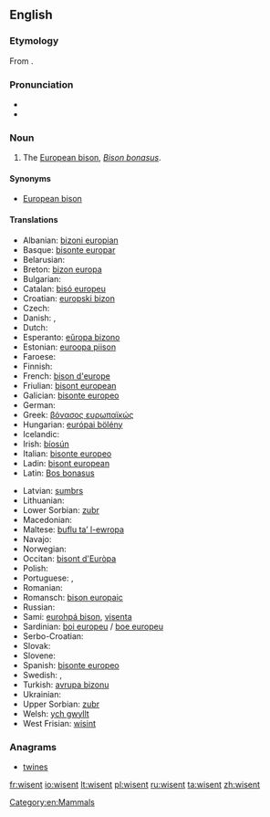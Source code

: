 {{wikipedia}}
==English==

===Etymology===
From {{etyl|de}} {{term|Wisent}}.

===Pronunciation===
* {{IPA|/ˈwɪzənt/}}
* {{IPA|/ˈviːzənt/}}

===Noun===
{{en-noun}}

# The [[European bison]], ''[[Bison bonasus]]''.

====Synonyms====
* [[European bison]]

====Translations====
{{trans-top|The European bison, ''Bison bonasus''}}
* Albanian: [[bizoni europian]]
* Basque: [[bisonte europar]]
* Belarusian: {{t-|be|зубр}}
* Breton: [[bizon europa]]
* Bulgarian: {{t-|bg|бизон|m|tr=bizon}}
* Catalan: [[bisó europeu]]
* Croatian: [[europski bizon]]
* Czech: {{t+|cs|zubr}}
* Danish: {{t-|da|visent}}, {{t-|da|europæisk bison}}
* Dutch: {{t-|nl|wisent|m}}
* Esperanto: [[eŭropa bizono]]
* Estonian: [[euroopa piison]]
* Faroese: {{t-|fo|evropiskur bisonur}}
* Finnish: {{t-|fi|visentti}}
* French: [[bison d'europe]] {{m}}
* Friulian: [[bisont european]]
* Galician: [[bisonte europeo]]
* German: {{t+|de|Wisent|m}}
* Greek: [[βόνασος ευρωπαϊκώς]] {{m}}
* Hungarian: [[európai bölény]]
* Icelandic: {{t-|is|evrópskur vísundur|m}}
* Irish: [[bíosún]]
* Italian: [[bisonte europeo]] {{m}}
* Ladin: [[bisont european]]
* Latin: [[Bos bonasus]] {{m}}
{{trans-mid}}
* Latvian: [[sumbrs]]
* Lithuanian: {{t+|lt|stumbras}}
* Lower Sorbian: [[zubr]]
* Macedonian: {{t-|mk|европски бизон|m|tr=evropski bizon}}
* Maltese: [[buflu ta’ l-ewropa]] {{m}}
* Navajo: {{tø|nv|Béésh Bichʼahníí bikéyahdę́ę́ʼ ayání}}
* Norwegian: {{t-|no|europeisk bison}}
* Occitan: [[bisont d'Euròpa]]
* Polish: {{t+|pl|żubr|m}}
* Portuguese: {{t-|pt|bisão europeu|m}}, {{t-|pt|bisonte europeu}}
* Romanian: {{t+|ro|zimbru}}
* Romansch: [[bison europaic]]
* Russian: {{t+|ru|зубр|m|tr=zubr}}
* Sami: [[eurohpá bison]], [[visenta]]
* Sardinian: [[boi europeu]] / [[boe europeu]]
* Serbo-Croatian: {{t-|sh|еуропски бизон|m|tr=[[europski bizon]]|sc=Cyrl}}
* Slovak: {{t-|sk|zubor|m}}
* Slovene: {{t-|sl|zober|m}}
* Spanish: [[bisonte europeo]] {{m}}
* Swedish: {{t+|sv|visent}}, {{t+|sv|europeisk bison}}
* Turkish: [[avrupa bizonu]]
* Ukrainian: {{t-|uk|зубр|m|tr=zubr}}
* Upper Sorbian: [[zubr]]
* Welsh: [[ych gwyllt]]
* West Frisian: [[wisint]]
{{trans-bottom}}

===Anagrams===
* [[twines#English|twines]]

[[Category:en:Mammals]]

[[fr:wisent]]
[[io:wisent]]
[[lt:wisent]]
[[pl:wisent]]
[[ru:wisent]]
[[ta:wisent]]
[[zh:wisent]]